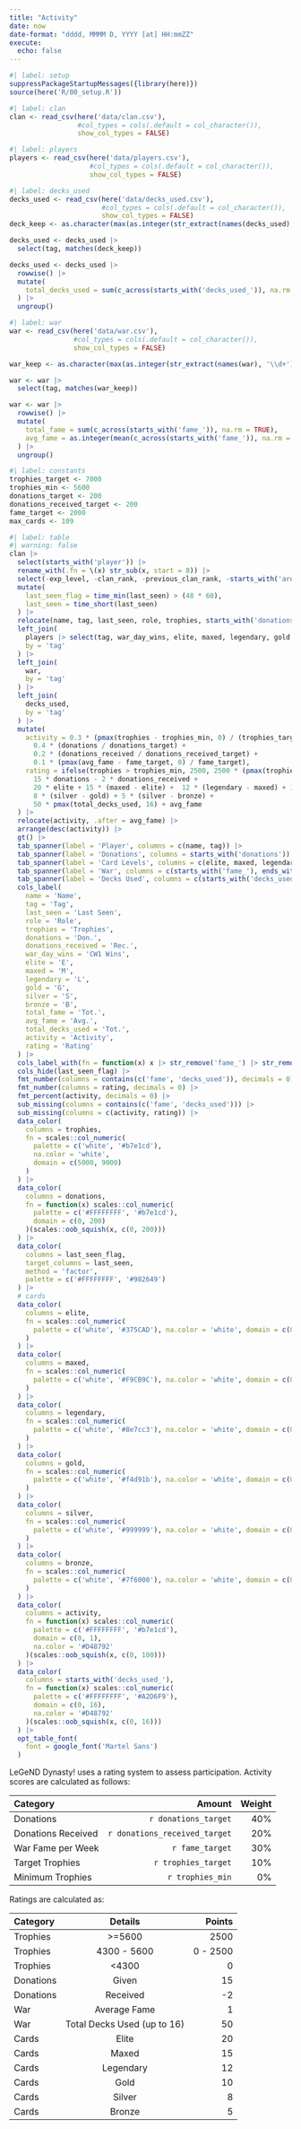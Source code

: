 ```yaml
---
title: "Activity"
date: now
date-format: "dddd, MMMM D, YYYY [at] HH:mmZZ"
execute: 
  echo: false
---
```


```r
#| label: setup
suppressPackageStartupMessages({library(here)})
source(here('R/00_setup.R'))
```

```r
#| label: clan
clan <- read_csv(here('data/clan.csv'), 
                 #col_types = cols(.default = col_character()),
                 show_col_types = FALSE)
```

```r
#| label: players
players <- read_csv(here('data/players.csv'), 
                    #col_types = cols(.default = col_character()),
                    show_col_types = FALSE)
```

```r
#| label: decks_used
decks_used <- read_csv(here('data/decks_used.csv'), 
                       #col_types = cols(.default = col_character()),
                       show_col_types = FALSE)
deck_keep <- as.character(max(as.integer(str_extract(names(decks_used), '\\d+')), na.rm = TRUE))

decks_used <- decks_used |> 
  select(tag, matches(deck_keep))

decks_used <- decks_used |>
  rowwise() |> 
  mutate(
    total_decks_used = sum(c_across(starts_with('decks_used_')), na.rm = TRUE)
  ) |> 
  ungroup()
```

```r
#| label: war
war <- read_csv(here('data/war.csv'), 
                #col_types = cols(.default = col_character()),
                show_col_types = FALSE)

war_keep <- as.character(max(as.integer(str_extract(names(war), '\\d+')), na.rm = TRUE))

war <- war |> 
  select(tag, matches(war_keep))

war <- war |>
  rowwise() |> 
  mutate(
    total_fame = sum(c_across(starts_with('fame_')), na.rm = TRUE),
    avg_fame = as.integer(mean(c_across(starts_with('fame_')), na.rm = TRUE))
  ) |> 
  ungroup()
```

```r
#| label: constants
trophies_target <- 7000
trophies_min <- 5600
donations_target <- 200
donations_received_target <- 200
fame_target <- 2000
max_cards <- 109
```


:::{.column-screen}
```r
#| label: table
#| warning: false
clan |> 
  select(starts_with('player')) |>
  rename_with(.fn = \(x) str_sub(x, start = 8)) |> 
  select(-exp_level, -clan_rank, -previous_clan_rank, -starts_with('arena'), -clan_chest_points) |> 
  mutate(
    last_seen_flag = time_min(last_seen) > (48 * 60),
    last_seen = time_short(last_seen) 
  ) |> 
  relocate(name, tag, last_seen, role, trophies, starts_with('donations')) |> 
  left_join(
    players |> select(tag, war_day_wins, elite, maxed, legendary, gold, silver, bronze),
    by = 'tag'
  ) |> 
  left_join(
    war, 
    by = 'tag'
  ) |> 
  left_join(
    decks_used, 
    by = 'tag'
  ) |> 
  mutate(
    activity = 0.3 * (pmax(trophies - trophies_min, 0) / (trophies_target - trophies_min)) + 
      0.4 * (donations / donations_target) + 
      0.2 * (donations_received / donations_received_target) + 
      0.1 * (pmax(avg_fame - fame_target, 0) / fame_target),
    rating = ifelse(trophies > trophies_min, 2500, 2500 * (pmax(trophies  - 4300, 0) / (trophies_min - 4300))) + 
      15 * donations - 2 * donations_received + 
      20 * elite + 15 * (maxed - elite) +  12 * (legendary - maxed) + 10 * (gold - legendary) + 
      8 * (silver - gold) + 5 * (silver - bronze) + 
      50 * pmax(total_decks_used, 16) + avg_fame
  ) |>
  relocate(activity, .after = avg_fame) |> 
  arrange(desc(activity)) |> 
  gt() |> 
  tab_spanner(label = 'Player', columns = c(name, tag)) |> 
  tab_spanner(label = 'Donations', columns = starts_with('donations')) |> 
  tab_spanner(label = 'Card Levels', columns = c(elite, maxed, legendary, gold, silver, bronze)) |> 
  tab_spanner(label = 'War', columns = c(starts_with('fame_'), ends_with('_fame'))) |> 
  tab_spanner(label = 'Decks Used', columns = c(starts_with('decks_used_'), ends_with('_decks_used'))) |> 
  cols_label(
    name = 'Name',
    tag = 'Tag',
    last_seen = 'Last Seen',
    role = 'Role',
    trophies = 'Trophies',
    donations = 'Don.',
    donations_received = 'Rec.',
    war_day_wins = 'CW1 Wins',
    elite = 'E',
    maxed = 'M',
    legendary = 'L',
    gold = 'G',
    silver = 'S',
    bronze = 'B',
    total_fame = 'Tot.',
    avg_fame = 'Avg.',
    total_decks_used = 'Tot.',
    activity = 'Activity',
    rating = 'Rating'
  ) |> 
  cols_label_with(fn = function(x) x |> str_remove('fame_') |> str_remove('decks_used_')) |> 
  cols_hide(last_seen_flag) |> 
  fmt_number(columns = contains(c('fame', 'decks_used')), decimals = 0) |> 
  fmt_number(columns = rating, decimals = 0) |> 
  fmt_percent(activity, decimals = 0) |> 
  sub_missing(columns = contains(c('fame', 'decks_used'))) |> 
  sub_missing(columns = c(activity, rating)) |> 
  data_color(
    columns = trophies,
    fn = scales::col_numeric(
      palette = c('white', '#b7e1cd'),
      na.color = 'white',
      domain = c(5000, 9000)
    )
  ) |> 
  data_color(
    columns = donations,
    fn = function(x) scales::col_numeric(
      palette = c('#FFFFFFFF', '#b7e1cd'),
      domain = c(0, 200)
    )(scales::oob_squish(x, c(0, 200)))
  ) |> 
  data_color(
    columns = last_seen_flag,
    target_columns = last_seen,
    method = 'factor',
    palette = c('#FFFFFFFF', '#982649')
  ) |> 
  # cards
  data_color(
    columns = elite,
    fn = scales::col_numeric(
      palette = c('white', '#375CAD'), na.color = 'white', domain = c(0, max_cards)
    )
  ) |> 
  data_color(
    columns = maxed,
    fn = scales::col_numeric(
      palette = c('white', '#F9CB9C'), na.color = 'white', domain = c(0, max_cards)
    )
  ) |> 
  data_color(
    columns = legendary,
    fn = scales::col_numeric(
      palette = c('white', '#8e7cc3'), na.color = 'white', domain = c(0, max_cards)
    )
  ) |> 
  data_color(
    columns = gold,
    fn = scales::col_numeric(
      palette = c('white', '#f4d91b'), na.color = 'white', domain = c(0, max_cards)
    )
  ) |> 
  data_color(
    columns = silver,
    fn = scales::col_numeric(
      palette = c('white', '#999999'), na.color = 'white', domain = c(0, max_cards)
    )
  ) |> 
  data_color(
    columns = bronze,
    fn = scales::col_numeric(
      palette = c('white', '#7f6000'), na.color = 'white', domain = c(0, max_cards)
    )
  ) |> 
  data_color(
    columns = activity,
    fn = function(x) scales::col_numeric(
      palette = c('#FFFFFFFF', '#b7e1cd'),
      domain = c(0, 1),
      na.color = '#D48792'
    )(scales::oob_squish(x, c(0, 100)))
  ) |> 
  data_color(
    columns = starts_with('decks_used_'),
    fn = function(x) scales::col_numeric(
      palette = c('#FFFFFFFF', '#A2D6F9'),
      domain = c(0, 16),
      na.color = '#D48792'
    )(scales::oob_squish(x, c(0, 16)))
  ) |> 
  opt_table_font(
    font = google_font('Martel Sans')
  )

```
:::


LeGeND Dynasty! uses a rating system to assess participation. 
Activity scores are calculated as follows:

| Category | Amount | Weight | 
|:---------|-------:|-------:|
| Donations | `r donations_target` | 40% |
| Donations Received | `r donations_received_target` | 20% |
| War Fame per Week | `r fame_target` | 30% |
| Target Trophies | `r trophies_target` | 10%|
| Minimum Trophies | `r trophies_min` | 0%|

Ratings are calculated as:

| Category  | Details           | Points  |
|:----------|:-----------------:| -------:|
| Trophies  | >=5600            | 2500    |
| Trophies  | 4300 - 5600       | 0 - 2500|
| Trophies  | <4300             | 0       |
| Donations | Given             | 15      | 
| Donations | Received          | -2      |
| War       | Average Fame      | 1       |
| War       | Total Decks Used (up to 16)  | 50 | 
| Cards     | Elite             | 20      |
| Cards     | Maxed             | 15      |
| Cards     | Legendary         | 12      |
| Cards     | Gold              | 10      |
| Cards     | Silver            | 8       |
| Cards     | Bronze            | 5       |



